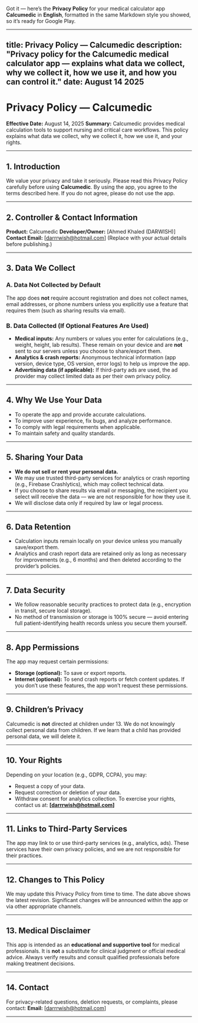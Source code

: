 Got it — here’s the **Privacy Policy** for your medical calculator app **Calcumedic** in **English**, formatted in the same Markdown style you showed, so it’s ready for Google Play.

---

title: Privacy Policy — Calcumedic
description: "Privacy policy for the Calcumedic medical calculator app — explains what data we collect, why we collect it, how we use it, and how you can control it."
date: August 14 2025
--------------------

# Privacy Policy — Calcumedic

**Effective Date:** August 14, 2025
**Summary:** Calcumedic provides medical calculation tools to support nursing and critical care workflows. This policy explains what data we collect, why we collect it, how we use it, and your rights.

---

## 1. Introduction

We value your privacy and take it seriously. Please read this Privacy Policy carefully before using **Calcumedic**. By using the app, you agree to the terms described here. If you do not agree, please do not use the app.

---

## 2. Controller & Contact Information

**Product:** Calcumedic
**Developer/Owner:** \[Ahmed Khaled (DARWISH)]
**Contact Email:** \[[darrrwish@hotmail.com](mailto:darrrwish@hotmail.com)]
(Replace with your actual details before publishing.)

---

## 3. Data We Collect

### A. Data Not Collected by Default

The app does **not** require account registration and does not collect names, email addresses, or phone numbers unless you explicitly use a feature that requires them (such as sharing results via email).

### B. Data Collected (If Optional Features Are Used)

* **Medical inputs:** Any numbers or values you enter for calculations (e.g., weight, height, lab results). These remain on your device and are **not** sent to our servers unless you choose to share/export them.
* **Analytics & crash reports:** Anonymous technical information (app version, device type, OS version, error logs) to help us improve the app.
* **Advertising data (if applicable):** If third-party ads are used, the ad provider may collect limited data as per their own privacy policy.

---

## 4. Why We Use Your Data

* To operate the app and provide accurate calculations.
* To improve user experience, fix bugs, and analyze performance.
* To comply with legal requirements when applicable.
* To maintain safety and quality standards.

---

## 5. Sharing Your Data

* **We do not sell or rent your personal data.**
* We may use trusted third-party services for analytics or crash reporting (e.g., Firebase Crashlytics), which may collect technical data.
* If you choose to share results via email or messaging, the recipient you select will receive the data — we are not responsible for how they use it.
* We will disclose data only if required by law or legal process.

---

## 6. Data Retention

* Calculation inputs remain locally on your device unless you manually save/export them.
* Analytics and crash report data are retained only as long as necessary for improvements (e.g., 6 months) and then deleted according to the provider’s policies.

---

## 7. Data Security

* We follow reasonable security practices to protect data (e.g., encryption in transit, secure local storage).
* No method of transmission or storage is 100% secure — avoid entering full patient-identifying health records unless you secure them yourself.

---

## 8. App Permissions

The app may request certain permissions:

* **Storage (optional):** To save or export reports.
* **Internet (optional):** To send crash reports or fetch content updates.
  If you don’t use these features, the app won’t request these permissions.

---

## 9. Children’s Privacy

Calcumedic is **not** directed at children under 13. We do not knowingly collect personal data from children. If we learn that a child has provided personal data, we will delete it.

---

## 10. Your Rights

Depending on your location (e.g., GDPR, CCPA), you may:

* Request a copy of your data.
* Request correction or deletion of your data.
* Withdraw consent for analytics collection.
  To exercise your rights, contact us at: **\[[darrrwish@hotmail.com](mailto:darrrwish@hotmail.com)]**

---

## 11. Links to Third-Party Services

The app may link to or use third-party services (e.g., analytics, ads). These services have their own privacy policies, and we are not responsible for their practices.

---

## 12. Changes to This Policy

We may update this Privacy Policy from time to time. The date above shows the latest revision. Significant changes will be announced within the app or via other appropriate channels.

---

## 13. Medical Disclaimer

This app is intended as an **educational and supportive tool** for medical professionals. It is **not** a substitute for clinical judgment or official medical advice. Always verify results and consult qualified professionals before making treatment decisions.

---

## 14. Contact

For privacy-related questions, deletion requests, or complaints, please contact:
**Email:** \[[darrrwish@hotmail.com](mailto:darrrwish@hotmail.com)]

---
